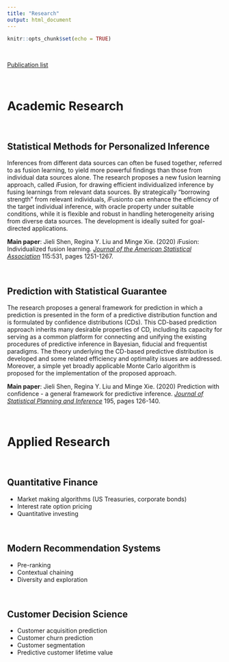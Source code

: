 ```yaml
---
title: "Research"
output: html_document
---
```


```r
knitr::opts_chunk$set(echo = TRUE)
```

&nbsp;

[Publication list](https://scholar.google.com/citations?user=itO_fw8AAAAJ&hl=en)

&nbsp;

# Academic Research

&nbsp;

## Statistical Methods for Personalized Inference

Inferences from different data sources can often be fused together, referred to as fusion learning, to yield more powerful findings than those from individual data sources alone. The research proposes a new fusion learning approach, called *i*Fusion, for drawing efficient individualized inference by fusing learnings from relevant data sources. By strategically “borrowing strength” from relevant individuals, *i*Fusionto can enhance the efficiency of the target individual inference, with oracle property under suitable conditions, while it is flexible and robust in handling heterogeneity arising from diverse data sources. The development is ideally suited for goal-directed applications.

**Main paper**: Jieli Shen, Regina Y. Liu and Minge Xie. (2020) *i*Fusion: Individualized fusion learning. [*Journal of the American Statistical Association*](https://www.tandfonline.com/doi/citedby/10.1080/01621459.2019.1672557?scroll=top&needAccess=true&role=tab) 115:531, pages 1251-1267.

&nbsp;

## Prediction with Statistical Guarantee

The research proposes a general framework for prediction in which a prediction is presented in the form of a predictive distribution function and is formulated by confidence distributions (CDs). This CD-based prediction approach inherits many desirable properties of CD, including its capacity for serving as a common platform for connecting and unifying the existing procedures of predictive inference in Bayesian, fiducial and frequentist paradigms. The theory underlying the CD-based predictive distribution is developed and some related efficiency and optimality issues are addressed. Moreover, a simple yet broadly applicable Monte Carlo algorithm is proposed for the implementation of the proposed approach. 

**Main paper**: Jieli Shen, Regina Y. Liu and Minge Xie. (2020) Prediction with confidence - a general framework for predictive inference. [*Journal of Statistical Planning and Inference*
](https://www.sciencedirect.com/science/article/abs/pii/S0378375817301696) 195, pages 126-140.

&nbsp;


# Applied Research

&nbsp;

## Quantitative Finance
* Market making algorithms (US Treasuries, corporate bonds)
* Interest rate option pricing
* Quantitative investing

&nbsp;

## Modern Recommendation Systems
* Pre-ranking
* Contextual chaining
* Diversity and exploration

&nbsp;

## Customer Decision Science
* Customer acquisition prediction
* Customer churn prediction
* Customer segmentation
* Predictive customer lifetime value
